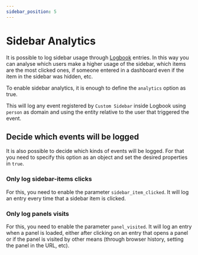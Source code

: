 ```yaml
---
sidebar_position: 5
---
```



# Sidebar Analytics

It is possible to log sidebar usage through [Logbook](https://www.home-assistant.io/integrations/logbook/) entries. In this way you can analyse which users make a higher usage of the sidebar, which items are the most clicked ones, if someone entered in a dashboard even if the item in the sidebar was hidden, etc.

To enable sidebar analytics, it is enough to define the `analytics` option as true.

<SimpleExample />

This will log any event registered by `Custom Sidebar` inside Logbook using `person` as domain and using the entity relative to the user that triggered the event.

## Decide which events will be logged

It is also possible to decide which kinds of events will be logged. For that you need to specify this option as an object and set the desired properties in `true`.

### Only log sidebar-items clicks

For this, you need to enable the parameter `sidebar_item_clicked`. It will log an entry every time that a sidebar item is clicked.

<SidebarItemClickedExample />

### Only log panels visits

For this, you need to enable the parameter `panel_visited`. It will log an entry when a panel is loaded, either after clicking on an entry that opens a panel or if the panel is visited by other means (through browser history, setting the panel in the URL, etc).

<PanelVisitedExample />